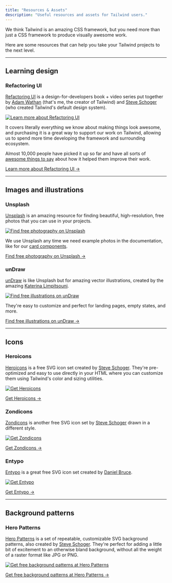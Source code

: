 ```yaml
---
title: "Resources & Assets"
description: "Useful resources and assets for Tailwind users."
---
```



We think Tailwind is an amazing CSS framework, but you need more than just a CSS framework to produce visually awesome work.

Here are some resources that can help you take your Tailwind projects to the next level.

---

## Learning design

### Refactoring UI

[Refactoring UI](https://refactoringui.com/book) is a design-for-developers book + video series put together by [Adam Wathan](https://twitter.com/adamwathan) (that's me, the creator of Tailwind) and [Steve Schoger](https://twitter.com/steveschoger) (who created Tailwind's default design system).

<p>
  <a href="https://refactoringui.com/book">
    <img src={require('@/img/resources/refactoring-ui.png').default} alt="Learn more about Refactoring UI" width={1344} height={672} />
  </a>
</p>

It covers literally everything we know about making things look awesome, and purchasing it is a great way to support our work on Tailwind, allowing us to spend more time developing the framework and surrounding ecosystem.

Almost 10,000 people have picked it up so far and have all sorts of [awesome things to say](https://refactoringui.com/book/kind-words/) about how it helped them improve their work.

[Learn more about Refactoring UI &rarr;](https://refactoringui.com/book)

---

## Images and illustrations

### Unsplash

[Unsplash](https://unsplash.com/) is an amazing resource for finding beautiful, high-resolution, free photos that you can use in your projects.

<p>
  <a href="https://unsplash.com/">
    <img src={require('@/img/resources/unsplash.jpg').default} alt="Find free photography on Unsplash" width={1344} height={672} />
  </a>
</p>

We use Unsplash any time we need example photos in the documentation, like for our [card components](/components/cards).

[Find free photography on Unsplash &rarr;](https://unsplash.com)

### unDraw

[unDraw](https://undraw.co/) is like Unsplash but for amazing vector illustrations, created by the amazing [Katerina Limpitsouni](https://twitter.com/ninalimpi).

<p>
  <a href="https://undraw.co/">
    <img src={require('@/img/resources/undraw.png').default} alt="Find free illustrations on unDraw" width={1344} height={672} />
  </a>
</p>

They're easy to customize and perfect for landing pages, empty states, and more.

[Find free illustrations on unDraw &rarr;](https://undraw.co/)

---

## Icons

### Heroicons

[Heroicons](https://github.com/tailwindlabs/heroicons) is a free SVG icon set created by [Steve Schoger](https://twitter.com/steveschoger). They're pre-optimized and easy to use directly in your HTML where you can customize them using Tailwind's color and sizing utilities.

<p>
  <a href="https://github.com/tailwindlabs/heroicons">
    <img src={require('@/img/resources/heroicons-ui.png').default} alt="Get Heroicons" width={1344} height={672} />
  </a>
</p>

[Get Heroicons &rarr;](https://heroicons.com/)

### Zondicons

[Zondicons](http://www.zondicons.com/) is another free SVG icon set by [Steve Schoger](https://twitter.com/steveschoger) drawn in a different style.

<p>
  <a href="http://www.zondicons.com/">
    <img src={require('@/img/resources/zondicons.png').default} alt="Get Zondicons" width={1344} height={672} />
  </a>
</p>

[Get Zondicons &rarr;](http://www.zondicons.com/)

### Entypo

[Entypo](http://www.entypo.com/) is a great free SVG icon set created by [Daniel Bruce](http://www.danielbruce.se/).

<p>
  <a href="http://www.entypo.com/">
    <img src={require('@/img/resources/entypo.png').default} alt="Get Entypo" width={1344} height={672} />
  </a>
</p>

[Get Entypo &rarr;](https://github.com/adamwathan/entypo-optimized)

---

## Background patterns

### Hero Patterns

[Hero Patterns](http://www.heropatterns.com/) is a set of repeatable, customizable SVG background patterns, also created by [Steve Schoger](https://twitter.com/steveschoger). They're perfect for adding a little bit of excitement to an otherwise bland background, without all the weight of a raster format like JPG or PNG.

<p>
  <a href="http://www.heropatterns.com/">
    <img src={require('@/img/resources/hero-patterns.png').default} alt="Get free background patterns at Hero Patterns" width={1344} height={672} />
  </a>
</p>

[Get free background patterns at Hero Patterns &rarr;](http://www.heropatterns.com/)
